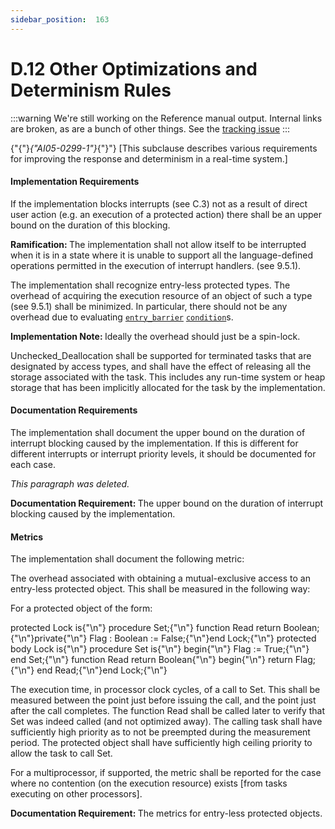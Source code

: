 ---
sidebar_position:  163
---

# D.12  Other Optimizations and Determinism Rules

:::warning
We're still working on the Reference manual output.  Internal links are broken,
as are a bunch of other things.
See the [tracking issue](https://github.com/ada-lang-io/ada-lang-io/issues/20)
:::


<p>{"{"}<em>{"AI05-0299-1"}</em>{"}"} [This subclause describes various requirements for improving the response and determinism in a real-time system.] </p>

#### Implementation Requirements

<p>If the implementation blocks interrupts (see C.3) not as a result of direct user action (e.g. an execution of a protected action) there shall be an upper bound on the duration of this blocking. </p>
<p><strong>Ramification: </strong>The implementation shall not allow itself to be interrupted when it is in a state where it is unable to support all the language-defined operations permitted in the execution of interrupt handlers. (see 9.5.1). </p>
<p>The implementation shall recognize entry-less protected types. The overhead of acquiring the execution resource of an object of such a type (see 9.5.1) shall be minimized. In particular, there should not be any overhead due to evaluating <code><a href="./AA-9.5#S0262">entry_barrier</a></code> <code><a href="./AA-4.5#S0150">condition</a></code>s. </p>
<p><strong>Implementation Note: </strong>Ideally the overhead should just be a spin-lock. </p>
<p>Unchecked_Deallocation shall be supported for terminated tasks that are designated by access types, and shall have the effect of releasing all the storage associated with the task. This includes any run-time system or heap storage that has been implicitly allocated for the task by the implementation.</p>

#### Documentation Requirements

<p>The implementation shall document the upper bound on the duration of interrupt blocking caused by the implementation. If this is different for different interrupts or interrupt priority levels, it should be documented for each case. </p>
<p><em>This paragraph was deleted.</em></p>
<p><strong>Documentation Requirement: </strong>The upper bound on the duration of interrupt blocking caused by the implementation.</p>

#### Metrics

<p>The implementation shall document the following metric: </p>
<p>The overhead associated with obtaining a mutual-exclusive access to an entry-less protected object. This shall be measured in the following way:</p>
<p>For a protected object of the form: </p>
<CodeBlock>
protected Lock is{"\n"}   procedure Set;{"\n"}   function Read return Boolean;{"\n"}private{"\n"}   Flag : Boolean := False;{"\n"}end Lock;{"\n"}
</CodeBlock>

<CodeBlock>
protected body Lock is{"\n"}   procedure Set is{"\n"}   begin{"\n"}      Flag := True;{"\n"}   end Set;{"\n"}   function Read return Boolean{"\n"}   begin{"\n"}      return Flag;{"\n"}   end Read;{"\n"}end Lock;{"\n"}
</CodeBlock>

<p>The execution time, in processor clock cycles, of a call to Set. This shall be measured between the point just before issuing the call, and the point just after the call completes. The function Read shall be called later to verify that Set was indeed called (and not optimized away). The calling task shall have sufficiently high priority as to not be preempted during the measurement period. The protected object shall have sufficiently high ceiling priority to allow the task to call Set.</p>
<p>For a multiprocessor, if supported, the metric shall be reported for the case where no contention (on the execution resource) exists [from tasks executing on other processors]. </p>
<p><strong>Documentation Requirement: </strong>The metrics for entry-less protected objects.</p>
